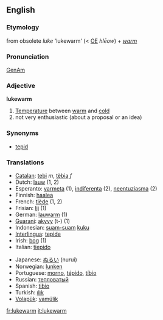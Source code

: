 ==English==

=== Etymology ===
from obsolete ''luke'' 'lukewarm' (< [[w:Old English|OE]] ''hl&#275;ow'') + ''[[warm]]''

=== Pronunciation ===
[[w:General American|GenAm]] {{IPA|[&#716;luk&#712;w&#596;&#633;m]}}

=== Adjective ===
'''lukewarm'''

# [[Temperature]] between [[warm]] and [[cold]]
# not very enthusiastic (about a proposal or an idea)

=== Synonyms ===
*[[tepid]]

=== Translations ===
{{top}}<!--languages from A to I go here-->
*[[Catalan]]: [[tebi]] ''m'', [[tèbia]] ''f''
*Dutch: [[lauw]] (1, 2)
*Esperanto: [[varmeta]] (1), [[indiferenta]] (2), [[neentuziasma]] (2)
*Finnish: [[haalea]]
*French: [[tiède]] (1, 2)
*Frisian: [[lij]] (1)
*German: [[lauwarm]] (1)
*[[Guarani]]: [[akyvy]] (t-) (1)
*Indonesian: [[suam-suam]] [[kuku]]
*[[Interlingua]]: [[tepide]]
*Irish: [[bog]] (1)
*Italian: [[tiepido]]
{{mid}}<!--languages from J to Z go here-->
*Japanese: [[ぬるい]] (nurui)
*Norwegian: [[lunken]]
*Portuguese: [[morno]], [[tépido]], [[tíbio]]
*Russian: [[тепловатый]]
*Spanish: [[tibio]]
*Turkish: [[ılık]]
*[[Volapük]]: [[vamülik]]
{{bottom}}

[[fr:lukewarm]]
[[it:lukewarm]]